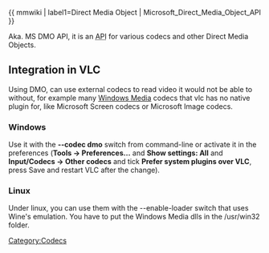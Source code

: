 {{ mmwiki | label1=Direct Media Object | Microsoft_Direct_Media_Object_API }} 

Aka. MS DMO API, it is an <abbr title="Application Programming Interface">API</abbr> for various codecs and other Direct Media Objects.

== Integration in VLC ==

Using DMO, {{VLC}} can use external codecs to read video it would not be able to without, for example many [[Windows Media]] codecs that vlc has no native plugin for, like Microsoft Screen codecs or Microsoft Image codecs.

=== Windows ===
Use it with the '''--codec dmo''' switch from command-line or activate it in the preferences ('''Tools -> Preferences...''' and '''Show settings: All''' and '''Input/Codecs -> Other codecs''' and tick '''Prefer system plugins over VLC''', press Save and restart VLC after the change).

=== Linux ===

Under linux, you can use them with the --enable-loader switch that uses Wine's emulation.
You have to put the Windows Media dlls in the /usr/win32 folder.

[[Category:Codecs]]